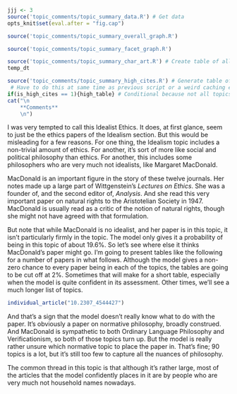 ```r
jjj <- 3
source('topic_comments/topic_summary_data.R') # Get data
opts_knit$set(eval.after = "fig.cap")
```

```r
source('topic_comments/topic_summary_overall_graph.R')
```

```r
source('topic_comments/topic_summary_facet_graph.R')
```

```r
source('topic_comments/topic_summary_char_art.R') # Create table of all articles in topic
temp_dt
```

```r
source('topic_comments/topic_summary_high_cites.R') # Generate table of highly cited articles. 
 # Have to do this at same time as previous script or a weird caching error occurs.
if(is_high_cites == 1){high_table} # Conditional because not all topics have high cites
cat("\n
	**Comments**
	\n")
```

I was very tempted to call this Idealist Ethics. It does, at first glance, seem to just be the ethics papers of the Idealism section. But this would be misleading for a few reasons. For one thing, the Idealism topic includes a non-trivial amount of ethics. For another, it's sort of more like social and political philosophy than ethics. For another, this includes some philosophers who are very much not idealists, like Margaret MacDonald.

MacDonald is an important figure in the story of these twelve journals. Her notes made up a large part of Wittgenstein's _Lectures on Ethics_. She was a founder of, and the second editor of, _Analysis_. And she read this very important paper on natural rights to the Aristotelian Society in 1947. MacDonald is usually read as a critic of the notion of natural rights, though she might not have agreed with that formulation.

But note that while MacDonald is no idealist, and her paper is in this topic, it isn't particularly firmly in the topic. The model only gives it a probability of being in this topic of about 19.6%. So let's see where else it thinks MacDonald's paper might go. I'm going to present tables like the following for a number of papers in what follows. Although the model gives a non-zero chance to every paper being in each of the topics, the tables are going to be cut off at 2%. Sometimes that will make for a short table, especially when the model is quite confident in its assessment. Other times, we'll see a much longer list of topics.

```r
individual_article("10.2307_4544427")
```

And that's a sign that the model doesn't really know what to do with the paper. It's obviously a paper on normative philosophy, broadly construed. And MacDonald is sympathetic to both Ordinary Language Philosophy and Verificationism, so both of those topics turn up. But the model is really rather unsure which normative topic to place the paper in. That's fine; 90 topics is a lot, but it's still too few to capture all the nuances of philosophy.

The common thread in this topic is that although it's rather large, most of the articles that the model confidently places in it are by people who are very much not household names nowadays. 